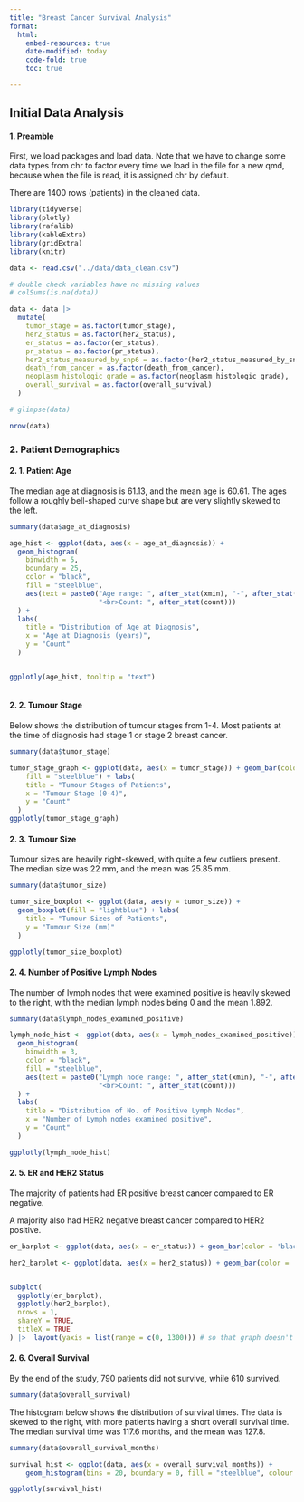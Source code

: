 ```yaml
---
title: "Breast Cancer Survival Analysis"
format: 
  html:
    embed-resources: true
    date-modified: today
    code-fold: true
    toc: true

---
```


## Initial Data Analysis

#### 1. Preamble

First, we load packages and load data. Note that we have to change some data types from chr to factor every time we load in the file for a new qmd, because when the file is read, it is assigned chr by default.

There are 1400 rows (patients) in the cleaned data.

```r
library(tidyverse)
library(plotly)
library(rafalib)
library(kableExtra)
library(gridExtra)
library(knitr)

```

```r
data <- read.csv("../data/data_clean.csv")

# double check variables have no missing values 
# colSums(is.na(data))

data <- data |>
  mutate(
    tumor_stage = as.factor(tumor_stage),
    her2_status = as.factor(her2_status),
    er_status = as.factor(er_status),
    pr_status = as.factor(pr_status),
    her2_status_measured_by_snp6 = as.factor(her2_status_measured_by_snp6),
    death_from_cancer = as.factor(death_from_cancer),
    neoplasm_histologic_grade = as.factor(neoplasm_histologic_grade),
    overall_survival = as.factor(overall_survival)
  )

# glimpse(data)

nrow(data)

```


### 2. Patient Demographics

#### 2. 1. Patient Age

The median age at diagnosis is 61.13, and the mean age is 60.61. The ages follow a roughly bell-shaped curve shape but are very slightly skewed to the left.
 
```r

summary(data$age_at_diagnosis)

age_hist <- ggplot(data, aes(x = age_at_diagnosis)) +
  geom_histogram(
    binwidth = 5,
    boundary = 25,
    color = "black",
    fill = "steelblue",
    aes(text = paste0("Age range: ", after_stat(xmin), "-", after_stat(xmax),
                      "<br>Count: ", after_stat(count)))
  ) +
  labs(
    title = "Distribution of Age at Diagnosis",
    x = "Age at Diagnosis (years)",
    y = "Count"
  )


ggplotly(age_hist, tooltip = "text")



```

#### 2. 2. Tumour Stage

Below shows the distribution of tumour stages from 1-4. Most patients at the time of diagnosis had stage 1 or stage 2 breast cancer.

```r

summary(data$tumor_stage)

tumor_stage_graph <- ggplot(data, aes(x = tumor_stage)) + geom_bar(color = "black",
    fill = "steelblue") + labs(
    title = "Tumour Stages of Patients",
    x = "Tumour Stage (0-4)",
    y = "Count"
  )
ggplotly(tumor_stage_graph)

```

#### 2. 3. Tumour Size

Tumour sizes are heavily right-skewed, with quite a few outliers present. The median size was 22 mm, and the mean was 25.85 mm.

```r

summary(data$tumor_size)

tumor_size_boxplot <- ggplot(data, aes(y = tumor_size)) +
  geom_boxplot(fill = "lightblue") + labs(
    title = "Tumour Sizes of Patients",
    y = "Tumour Size (mm)"
  )

ggplotly(tumor_size_boxplot)

```

#### 2. 4. Number of Positive Lymph Nodes

The number of lymph nodes that were examined positive is heavily skewed to the right, with the median lymph nodes being 0 and the mean 1.892.

```r
summary(data$lymph_nodes_examined_positive)

lymph_node_hist <- ggplot(data, aes(x = lymph_nodes_examined_positive)) +
  geom_histogram(
    binwidth = 3,
    color = "black",
    fill = "steelblue",
    aes(text = paste0("Lymph node range: ", after_stat(xmin), "-", after_stat(xmax),
                      "<br>Count: ", after_stat(count)))
  ) +
  labs(
    title = "Distribution of No. of Positive Lymph Nodes",
    x = "Number of Lymph nodes examined positive",
    y = "Count"
  )

ggplotly(lymph_node_hist)
```

#### 2. 5. ER and HER2 Status

The majority of patients had ER positive breast cancer compared to ER negative. 

A majority also had HER2 negative breast cancer compared to HER2 positive.

```r
er_barplot <- ggplot(data, aes(x = er_status)) + geom_bar(color = 'black', fill = "steelblue") + labs(x = "ER Status", y = "Count") 

her2_barplot <- ggplot(data, aes(x = her2_status)) + geom_bar(color = 'black',fill = "steelblue") + labs(x = "HER2 Status", y = "Count") +  ggtitle("Distribution of ER Status                    Distribution of HER2 Status")


subplot(
  ggplotly(er_barplot), 
  ggplotly(her2_barplot), 
  nrows = 1, 
  shareY = TRUE, 
  titleX = TRUE
) |>  layout(yaxis = list(range = c(0, 1300))) # so that graph doesn't get cut off
```

#### 2. 6. Overall Survival


By the end of the study, 790 patients did not survive, while 610 survived. 

```r
summary(data$overall_survival)
```


The histogram below shows the distribution of survival times. The data is skewed to the right, with more patients having a short overall survival time. The median survival time was 117.6 months, and the mean was 127.8.


```r
summary(data$overall_survival_months)

survival_hist <- ggplot(data, aes(x = overall_survival_months)) +
    geom_histogram(bins = 20, boundary = 0, fill = "steelblue", colour ='black')

ggplotly(survival_hist)



```

